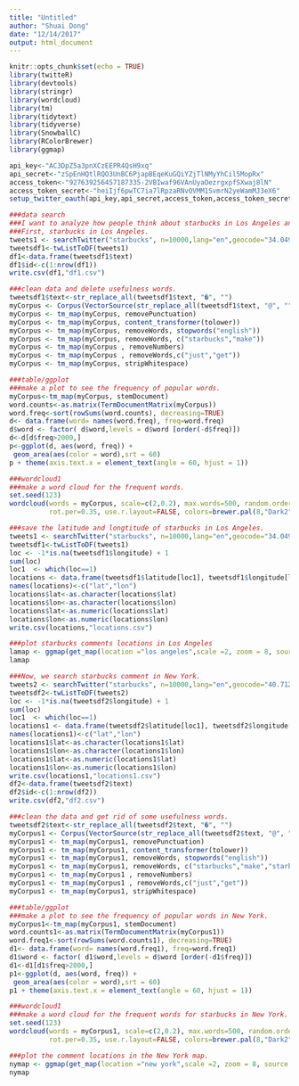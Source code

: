```yaml
---
title: "Untitled"
author: "Shuai Dong"
date: "12/14/2017"
output: html_document
---
```


```r
knitr::opts_chunk$set(echo = TRUE)
library(twitteR)
library(devtools)
library(stringr)
library(wordcloud)
library(tm)
library(tidytext)
library(tidyverse)
library(SnowballC)   
library(RColorBrewer)
library(ggmap)
```

```r
api_key<-"AC3DpZ5a3pnXCzEEPR4QsH9xq"
api_secret<-"zSpEnHQtlRQO3UnBC6PjapBEqeKuGQiYZjTlNMyYhCil5MopRx"
access_token<-"927639256457187335-2VBIwaf96VAnUyaOezrgxpfSXwaj8lN"
access_token_secret<-"heiIjf6pwTC7ia7lRpzaRNvOVMM1SvmrN2yeWamMJ3eX6"
setup_twitter_oauth(api_key,api_secret,access_token,access_token_secret)


```

```r
###data search
###I want to analyze how people think about starbucks in Los Angeles and New York.
###First, starbucks in Los Angeles.
tweets1 <- searchTwitter("starbucks", n=10000,lang="en",geocode="34.049933,-118.240843,80mi")
tweetsdf1<-twListToDF(tweets1)
df1<-data.frame(tweetsdf1$text)
df1$id<-c(1:nrow(df1))
write.csv(df1,"df1.csv")
```

```r
###clean data and delete usefulness words.
tweetsdf1$text<-str_replace_all(tweetsdf1$text, "�", "")
myCorpus <- Corpus(VectorSource(str_replace_all(tweetsdf1$text, "@", "")))
myCorpus <- tm_map(myCorpus, removePunctuation)
myCorpus <- tm_map(myCorpus, content_transformer(tolower))
myCorpus <- tm_map(myCorpus, removeWords, stopwords("english"))
myCorpus <- tm_map(myCorpus, removeWords, c("starbucks","make"))
myCorpus <- tm_map(myCorpus , removeNumbers)
myCorpus <- tm_map(myCorpus , removeWords,c("just","get"))
myCorpus <- tm_map(myCorpus, stripWhitespace)
```


```r
###table/ggplot
###make a plot to see the frequency of popular words.
myCorpus<-tm_map(myCorpus, stemDocument)
word.counts<-as.matrix(TermDocumentMatrix(myCorpus))
word.freq<-sort(rowSums(word.counts), decreasing=TRUE)
d<- data.frame(word= names(word.freq), freq=word.freq)
d$word <- factor( d$word,levels = d$word [order(-d$freq)])
d<-d[d$freq>2000,]
p<-ggplot(d, aes(word, freq)) +
 geom_area(aes(color = word),srt = 60) 
p + theme(axis.text.x = element_text(angle = 60, hjust = 1))
```

```r
###wordcloud1
###make a word cloud for the frequent words.
set.seed(123)
wordcloud(words = myCorpus, scale=c(2,0.2), max.words=500, random.order=FALSE, 
          rot.per=0.35, use.r.layout=FALSE, colors=brewer.pal(8,"Dark2"))
```



```r
###save the latitude and longtitude of starbucks in Los Angeles.
tweets1 <- searchTwitter("starbucks", n=10000,lang="en",geocode="34.049933,-118.240843,80mi")
tweetsdf1<-twListToDF(tweets1)
loc <- -1*is.na(tweetsdf1$longitude) + 1
sum(loc)
loc1  <- which(loc==1)
locations <- data.frame(tweetsdf1$latitude[loc1], tweetsdf1$longitude[loc1])
names(locations)<-c("lat","lon")
locations$lat<-as.character(locations$lat)
locations$lon<-as.character(locations$lon)
locations$lat<-as.numeric(locations$lat)
locations$lon<-as.numeric(locations$lon)
write.csv(locations,"locations.csv")

```




```r
###plot starbucks comments locations in Los Angeles
lamap <- ggmap(get_map(location ="los angeles",scale =2, zoom = 8, source = "google", maptype = "roadmap")) + geom_point(aes(x=lon,y=lat),data=locations,alpha=.5,size = 1,color="red")
lamap
```


```r
###Now, we search starbucks comment in New York.
tweets2 <- searchTwitter("starbucks", n=10000,lang="en",geocode="40.7128,-74.006,80mi")
tweetsdf2<-twListToDF(tweets2)
loc <- -1*is.na(tweetsdf2$longitude) + 1
sum(loc)
loc1  <- which(loc==1)
locations1 <- data.frame(tweetsdf2$latitude[loc1], tweetsdf2$longitude[loc1])
names(locations1)<-c("lat","lon")
locations1$lat<-as.character(locations1$lat)
locations1$lon<-as.character(locations1$lon)
locations1$lat<-as.numeric(locations1$lat)
locations1$lon<-as.numeric(locations1$lon)
write.csv(locations1,"locations1.csv")
df2<-data.frame(tweetsdf2$text)
df2$id<-c(1:nrow(df2))
write.csv(df2,"df2.csv")
```

```r
###clean the data and get rid of some usefulness words.
tweetsdf2$text<-str_replace_all(tweetsdf2$text, "�", "")
myCorpus1 <- Corpus(VectorSource(str_replace_all(tweetsdf2$text, "@", "")))
myCorpus1 <- tm_map(myCorpus1, removePunctuation)
myCorpus1 <- tm_map(myCorpus1, content_transformer(tolower))
myCorpus1 <- tm_map(myCorpus1, removeWords, stopwords("english"))
myCorpus1 <- tm_map(myCorpus1, removeWords, c("starbucks","make","starbucksar"))
myCorpus1 <- tm_map(myCorpus1 , removeNumbers)
myCorpus1 <- tm_map(myCorpus1 , removeWords,c("just","get"))
myCorpus1 <- tm_map(myCorpus1, stripWhitespace)
```


```r
###table/ggplot
###make a plot to see the frequency of popular words in New York.
myCorpus1<-tm_map(myCorpus1, stemDocument)
word.counts1<-as.matrix(TermDocumentMatrix(myCorpus1))
word.freq1<-sort(rowSums(word.counts1), decreasing=TRUE)
d1<- data.frame(word= names(word.freq1), freq=word.freq1)
d1$word <- factor( d1$word,levels = d$word [order(-d1$freq)])
d1<-d1[d1$freq>2000,]
p1<-ggplot(d, aes(word, freq)) +
 geom_area(aes(color = word),srt = 60) 
p1 + theme(axis.text.x = element_text(angle = 60, hjust = 1))
```
```r
###wordcloud1
###make a word cloud for the frequent words for starbucks in New York.
set.seed(123)
wordcloud(words = myCorpus1, scale=c(2,0.2), max.words=500, random.order=FALSE, 
          rot.per=0.35, use.r.layout=FALSE, colors=brewer.pal(8,"Dark2"))
```



```r
###plot the comment locations in the New York map.
nymap <- ggmap(get_map(location ="new york",scale =2, zoom = 8, source = "google", maptype = "roadmap")) + geom_point(aes(x=lon,y=lat),data=locations1,alpha=.5,size = 1,color="blue")
nymap

```






